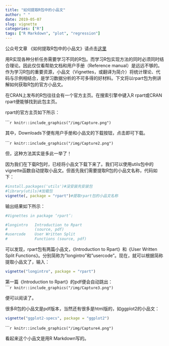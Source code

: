 ```yaml
---
title: "如何提取R包中的小品文"
author: " "
date: 2019-05-07
slug: vignette
categories: ["R"]
tags: ["R Markdown", "plot", "regression"]
---
```


公众号文章 《如何提取R包中的小品文》请点击[这里](https://mp.weixin.qq.com/s/yyJ3l7RTImYTKDrIynwmPA)

用R实现各种分析任务需要学习不同的R包。而学习R包实现方法的同时必须同时结合理论。因此仅仅看帮助文档和用户手册（Reference manual）是远远不够的。作为学习R包的重要资源，小品文（Vignettes，或翻译为简介）将统计理论、代码与示例相结合，是学习数据分析的不可多得的好材料。下文将以rpart包为例讲解如何获取R包的官方小品文。  

在CRAN上发布的R包往往会有一个官方主页。在搜索引擎中键入R rpart或CRAN rpart便能够找到此包主页。 

rpart的官方主页如下所示：  

``````r
knitr::include_graphics("/img/Capture.png")
```


其中，Downloads下便有用户手册和小品文的下载按钮，点击即可下载。  

``````r
knitr::include_graphics("/img/Capture2.png")
```


但，这种方法其实是多此一举了！

因为我们在下载R包时，已经将小品文下载下来了。我们可以使用utils包中的vignette函数自动提取小品文。但首先我们需要提取R包的小品文名称，代码如下：  

```r
#install.packages('utils')#没安装先安装包
#library(utils)#加载包
vignette(, package = "rpart")#提取rpart包的小品文名称

```

输出结果如下所示：  


```r
#Vignettes in package ‘rpart’:

#longintro   Introduction to Rpart 
#            (source, pdf)
#usercode    User Written Split
#            Functions (source, pdf)
```

可以发现，rpart包有两篇小品文，《Introduction to Rpart》和《User Written Split Functions》。分别简称为"longintro"和"usercode"。现在，就可以根据简称提取小品文了，输入：

```r
vignette("longintro", package = "rpart")
```

第一篇《Introduction to Rpart》的pdf便会自动跳出：  
``````r
knitr::include_graphics("/img/Capture3.png")
```


便可以阅读了。

很多R包的小品文是pdf版本，当然还有很多是html版的，如ggplot2的小品文：  

```r
vignette("ggplot2-specs", package = "ggplot2")
```
  
``````r
knitr::include_graphics("/img/Capture4.png")
```

看起来这个小品文是用R Markdown写的。







